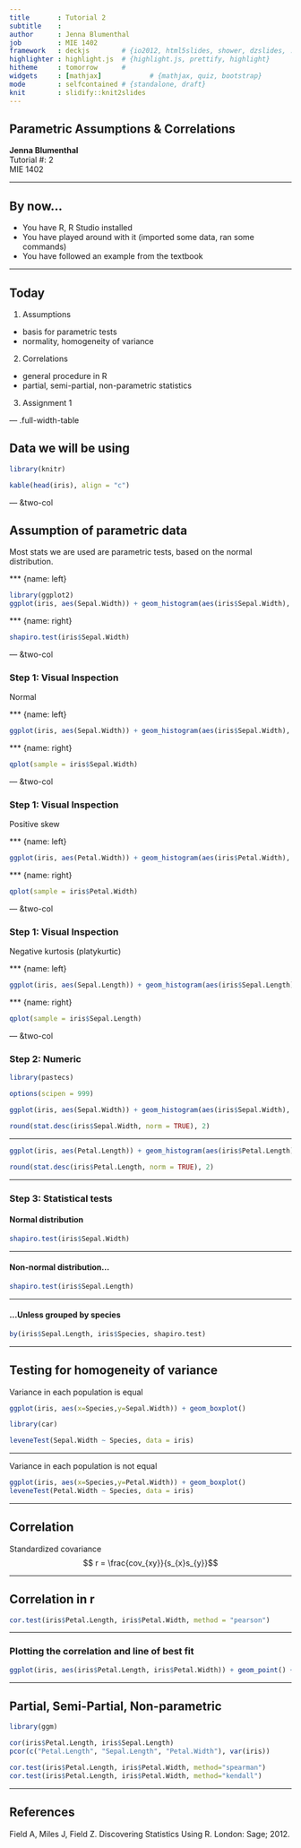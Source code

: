 ```yaml
---
title       : Tutorial 2
subtitle    : 
author      : Jenna Blumenthal
job         : MIE 1402
framework   : deckjs        # {io2012, html5slides, shower, dzslides, ...}
highlighter : highlight.js  # {highlight.js, prettify, highlight}
hitheme     : tomorrow      # 
widgets     : [mathjax]            # {mathjax, quiz, bootstrap}
mode        : selfcontained # {standalone, draft}
knit        : slidify::knit2slides
---
```


## Parametric Assumptions & Correlations

   **Jenna Blumenthal**  
   Tutorial #: 2  
   MIE 1402

---

## By now...

- You have R, R Studio installed
- You have played around with it (imported some data, ran some commands)
- You have followed an example from the textbook

---

## Today

1. Assumptions
  - basis for parametric tests
  - normality, homogeneity of variance
2. Correlations
  - general procedure in R
  - partial, semi-partial, non-parametric statistics
3. Assignment 1

--- .full-width-table

## Data we will be using

```r
library(knitr)
```
<style type="text/css">
table { width: 90%; font-size: 24}
</style>
```r
kable(head(iris), align = "c")
```

--- &two-col

## Assumption of parametric data  
Most stats we are used are parametric tests, based on the normal distribution.

*** {name: left}

```r
library(ggplot2)
ggplot(iris, aes(Sepal.Width)) + geom_histogram(aes(iris$Sepal.Width), fill = "white", colour = "black", bins = 25)
```

*** {name: right}
```r
shapiro.test(iris$Sepal.Width)
```

--- &two-col

### Step 1: Visual Inspection

Normal

*** {name: left}
```r
ggplot(iris, aes(Sepal.Width)) + geom_histogram(aes(iris$Sepal.Width), fill = "white", colour = "black", bins = 25)
```

*** {name: right}
```r
qplot(sample = iris$Sepal.Width)
```

--- &two-col

### Step 1: Visual Inspection

Positive skew

*** {name: left}
```r
ggplot(iris, aes(Petal.Width)) + geom_histogram(aes(iris$Petal.Width), fill = "white", colour = "black", bins = 16)
```

*** {name: right}

```r
qplot(sample = iris$Petal.Width)
```

--- &two-col

### Step 1: Visual Inspection

Negative kurtosis (platykurtic)

*** {name: left}
```r
ggplot(iris, aes(Sepal.Length)) + geom_histogram(aes(iris$Sepal.Length), fill = "white", colour = "black", bins = 16)
```

*** {name: right}

```r
qplot(sample = iris$Sepal.Length)
```

--- &two-col

### Step 2: Numeric

```r
library(pastecs)
```

```r
options(scipen = 999)
```

```r
ggplot(iris, aes(Sepal.Width)) + geom_histogram(aes(iris$Sepal.Width), fill = "white", colour = "black", bins = 25)
```

```r
round(stat.desc(iris$Sepal.Width, norm = TRUE), 2)
```

---

```r
ggplot(iris, aes(Petal.Length)) + geom_histogram(aes(iris$Petal.Length), fill = "white", colour = "black", bins = 25)
```


```r
round(stat.desc(iris$Petal.Length, norm = TRUE), 2)
```

---

### Step 3: Statistical tests

#### Normal distribution 
```r
shapiro.test(iris$Sepal.Width)
```

---

#### Non-normal distribution...

```r
shapiro.test(iris$Sepal.Length)
```

---

#### ...Unless grouped by species

```r
by(iris$Sepal.Length, iris$Species, shapiro.test)
```

---

## Testing for homogeneity of variance

Variance in each population is equal

```r
ggplot(iris, aes(x=Species,y=Sepal.Width)) + geom_boxplot()
```
```r
library(car)
```
```r
leveneTest(Sepal.Width ~ Species, data = iris)
```

---

Variance in each population is not equal

```r
ggplot(iris, aes(x=Species,y=Petal.Width)) + geom_boxplot()
leveneTest(Petal.Width ~ Species, data = iris)

```

---

## Correlation

Standardized covariance
$$ r = \frac{cov_{xy}}{s_{x}s_{y}}$$
 
---

## Correlation in r

```r
cor.test(iris$Petal.Length, iris$Petal.Width, method = "pearson")
```

---

### Plotting the correlation and line of best fit
```r
ggplot(iris, aes(iris$Petal.Length, iris$Petal.Width)) + geom_point() + geom_smooth(method = "lm", se = FALSE)
```

---

## Partial, Semi-Partial, Non-parametric

```r
library(ggm)
```

```r
cor(iris$Petal.Length, iris$Sepal.Length)
pcor(c("Petal.Length", "Sepal.Length", "Petal.Width"), var(iris))
```

```r
cor.test(iris$Petal.Length, iris$Petal.Width, method="spearman")
cor.test(iris$Petal.Length, iris$Petal.Width, method="kendall")
```

---

## References

Field A, Miles J, Field Z. Discovering Statistics Using R. London: Sage; 2012.
